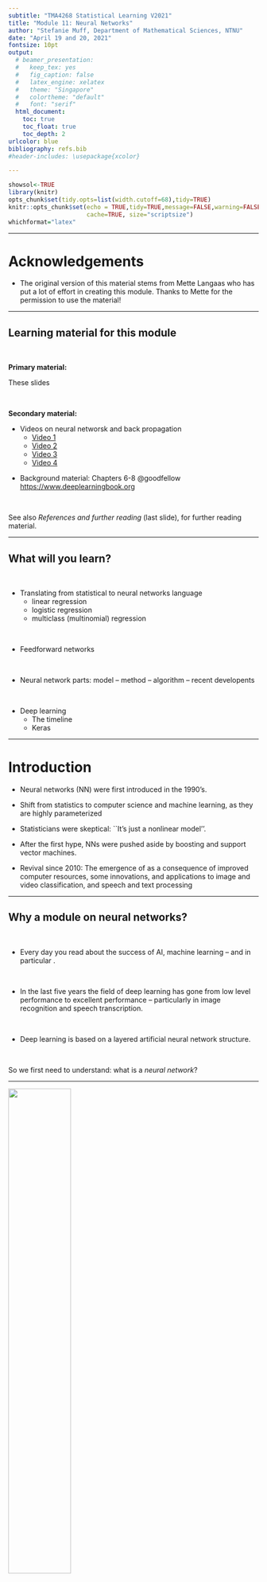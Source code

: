 ```yaml
---
subtitle: "TMA4268 Statistical Learning V2021"
title: "Module 11: Neural Networks"
author: "Stefanie Muff, Department of Mathematical Sciences, NTNU"
date: "April 19 and 20, 2021"
fontsize: 10pt
output:
  # beamer_presentation:
  #   keep_tex: yes
  #   fig_caption: false
  #   latex_engine: xelatex
  #   theme: "Singapore"
  #   colortheme: "default"
  #   font: "serif"
  html_document:
    toc: true
    toc_float: true
    toc_depth: 2
urlcolor: blue
bibliography: refs.bib
#header-includes: \usepackage{xcolor}

---
```


```r
showsol<-TRUE
library(knitr)
opts_chunk$set(tidy.opts=list(width.cutoff=68),tidy=TRUE)
knitr::opts_chunk$set(echo = TRUE,tidy=TRUE,message=FALSE,warning=FALSE,strip.white=TRUE,prompt=FALSE,
                      cache=TRUE, size="scriptsize")
whichformat="latex"
```



--- 

# Acknowledgements

* The original version of this material stems from Mette Langaas who has put a lot of effort in creating this module. Thanks to Mette for the permission to use the material!

---

## Learning material for this module

$~$

**Primary material:** 

These slides 

$~$

**Secondary material:**
\vspace{2mm}

* Videos on neural networsk and back propagation
    + [Video 1](https://www.youtube.com/watch?v=aircAruvnKk)
    + [Video 2](https://www.youtube.com/watch?v=IHZwWFHWa-w)
    + [Video 3](https://www.youtube.com/watch?v=Ilg3gGewQ5U)
    + [Video 4](https://www.youtube.com/watch?v=tIeHLnjs5U8)

\vspace{2mm}

* Background material: Chapters 6-8 @goodfellow 
<https://www.deeplearningbook.org>

$~$

See also _References and further reading_ (last slide), for further reading material.





---

## What will you learn?

$~$

* Translating from statistical to neural networks language
    + linear regression
    + logistic regression
    + multiclass (multinomial) regression

$~$    
    
* Feedforward networks
 
$~$

* Neural network parts: model -- method -- algorithm -- recent developents

$~$

* Deep learning
    + The timeline
    + Keras
 

---


# Introduction

* Neural networks (NN) were first introduced in the 1990's. 

* Shift from statistics to computer science and machine learning, as they are highly parameterized

* Statisticians were skeptical: ``It's just a nonlinear model''.

* After the first hype, NNs were pushed aside by boosting and support vector machines.

* Revival since 2010: The emergence of _\textcolor{red}{Deep learning}_ as a consequence of improved computer resources, some innovations, and applications to image and video classification, and speech and text processing

---

## Why a module on neural networks?

$~$

* Every day you read about the success of AI, machine learning -- and in particular _\textcolor{red}{deep learning}_.

$~$

* In the last five years the field of deep learning has gone from low level performance to excellent performance -- particularly in image recognition and speech transcription.


$~$

* Deep learning is based on a layered artificial neural network structure.

$~$

So we first need to understand: what is a _neural network_?

---


\centering
![ ](Neuron3.png){width=50%}

Neuron and myelinated axon, with signal flow from inputs at dendrites to outputs at axon terminals. Image credits: By Egm4313.s12 (Prof. Loc Vu-Quoc) <https://commons.wikimedia.org/w/index.php?curid=72816083>


---

* There are several (self-study) learning resources (some listed under 'further references') that the student my turn to for further knowledge into deep learning, but this presentation is heavily based on @kerasR, with added formulas and theory.
* There is a new IT3030 [deep learning course at NTNU](https://www.ntnu.no/studier/emner/IT3030#tab=omEmnet).



\centering
![ ](DeepLearningwithR.jpeg){width=30%} ![ ](DeepLearning.jpeg){width=30%}
 

---

## AI, machine learning and statistics


\includegraphics[angle=-90]{AI_ML_DL.png}

---


* Artificial intelligence (AI) dates back to the 1950s, and can be seen as _the effort to automate intellectual tasks normally performed by humans_ (page 4, @kerasR). 

$~$

* AI was first based on hardcoded rules (like in chess programs), but turned out to be intractable for solving more complex, fuzzy problems.

$~$




<!-- ![](AI_ML_DL.png) -->

---

## Machine learning

$~$

* With the field of _\textcolor{red}{machine learning}_ the shift is that a system is _\textcolor{red}{trained}_ rather than explicitly programmed.

$~$

* Machine learning is related to mathematical statistics, but differs in many ways.

$~$

* ML deals with much larger and more complex data sets than what is usually done in statistics. 

$~$

* The focus in ML is oriented towards _\textcolor{red}{engineering}_, and ideas are proven _empirically_ rather than theoretically (which is the case in mathematical statistics).

$~$

According to @kerasR (page 19): 
\vspace{2mm}

_Machine learning isn't mathematics or physics, where major advancements can be done with a pen and a piece of paper. It's an engineering science._


---

## Deep learning

$~$

* _Deep_ does not refer to a deeper understanding.

$~$

* Rather, deep referes to the _layers of representation_, for example in a neural network. 

$~$

\center
![](deep.png){width=80%}

---

# From statistics to artificial neural networks

Recapitulate from Module 3 with the bodyfat dataset that contained the following variables.

* `bodyfat`: % of body fat.
* `age`: age of the person.
* `weight`: body weighth.
* `height`: body height.
* `neck`: neck thickness.
* `bmi`: bmi.
* `abdomen`:  circumference of abdomen.
* `hip`: circumference of hip.

---

We will now look at modelling the `bodyfat` as response and using all other variables as covariates - this will give us

* one numerical output (response), and
* seven covariates
* one intercept

Let $n$ be the number of observations in the training set, here $n=243$.

---

## Multiple linear regression model

(from Module 3)

$~$

We assume 
$$
 Y_i=\beta_0 + \beta_1 x_{i1}+\beta_2 x_{i2}+\cdots + \beta_p x_{ip}+\varepsilon_i={\boldsymbol x}_i^T{\boldsymbol\beta}+\varepsilon_i \ ,
$$

for $i=1,\ldots,n$, where $x_{ij}$ is the value $j$th predictor for the $i$th datapoint, and ${\boldsymbol\beta}^\top = (\beta_0,\beta_1,\ldots,\beta_p)$ the regression coeffficients.

$~$


We used the compact matrix notation for all observations $i=1,\ldots,n$ together:
$${\boldsymbol Y}={\boldsymbol {X}} \boldsymbol{\beta}+{\boldsymbol{\varepsilon}}  \ .$$ 


---

Assumptions:

1. $\text{E}(\boldsymbol{\varepsilon})=\boldsymbol{0}$.
2. $\text{Cov}(\boldsymbol{\varepsilon})=\text{E}(\boldsymbol{\varepsilon}\boldsymbol{\varepsilon}^T)=\sigma^2\boldsymbol{I}$.
3. The design matrix has full rank, $\text{rank}({\bf X})=p+1$. (We assume $n>>(p+1)$.)

The classical _normal_ linear regression model is obtained if additionally

4. $\boldsymbol\varepsilon\sim N_n({\boldsymbol 0},\sigma^2 {\bf I})$ holds. Here $N_n$ denotes the $n$-dimensional multivarate normal distribution.

---

### From statistical model to network architecture

$~$

How can our statistical model be represented as a network?

$~$

We need _\textcolor{red}{new concepts}_:

$~$

* Covariates $\rightarrow$ _input nodes_ in an _input layer_.

$~$

* The intercept $\rightarrow$  _bias_ node. 

$~$

* The response $\rightarrow$ _output node_ in an _output layer_.

$~$

* The regression coefficients $\rightarrow$ _weights_ (often written on the arrows from the inputs to the output layer).



---

\vspace{-20mm}

\scriptsize
```r
library(nnet)
library(NeuralNetTools)
library(dplyr)
library(ggplot2)
path <- "../3LinReg/data/"
d.bodyfat <- read.table(paste(path,"bodyfat.clean.txt",sep=""),header=T)
d.bodyfat <- d.bodyfat[,c("bodyfat","age","gewicht","hoehe","bmi","neck","abdomen","hip")]
names(d.bodyfat) <- c("bodyfat","age","weight","height","bmi","neck","abdomen","hip")
fit=lm(bodyfat~ age + weight + height + bmi + neck + abdomen + hip,data=d.bodyfat)

fitnnet=nnet(bodyfat~ age + weight + height + bmi + neck + abdomen + hip,data=d.bodyfat,
             linout=TRUE,size=0,skip=TRUE,maxit=1000,
             entropy=FALSE)
# NB default is one hidden layer but avoided with size=0, but then skip=TRUE is needed,
```

```r
plotnet(fitnnet)
```


\normalsize
* All lines going into the output node signifies that we multiply the covariate values in the input nodes with the weights (regression coefficients), and then sum. 
* This sum can be sent through a so-called _activition function_ (here just the identity function).

---

* _\textcolor{red}{Regression notation:}_

\begin{equation*}
 Y_i=\beta_0 + \beta_1 x_{i1}+\beta_2 x_{i2}+\cdots + \beta_p x_{ip}+\varepsilon_i \ .
\end{equation*}

$~$

* _\textcolor{red}{Neural network notation:}_
\begin{equation*}
y_1({\boldsymbol x}_i)=\phi_o(w_0+w_1 x_{i1}+\cdots + w_p x_{ip}) \ ,
\end{equation*}
where $\phi_o(x)=x$ (identity function).

---

* We do not say anything of what is random and fixed, and do not make any assumption distribution of a random variable.

* In the statistics world we would have written $\hat{y}_1({\boldsymbol x}_i)$ to specify that we are estimating a predicted  value of the response for the given covariate value. To be able to distinguish this predicted response from the observed response we use the notation:
$$ \hat{y}_1({\boldsymbol x}_i)=\phi_o(w_0+w_1 x_{i1}+\cdots + w_p x_{ip})$$

$~$

The only difference to our multiple linear regression (MLR) model is then that we would have called the $w$s $\hat{\beta}$s instead.



---

### Statistical parameter estimation
\vspace{2mm}

* In multiple linear regression, the parameters $\boldsymbol\beta$ are estimated with maximum likelihood and least squares (equivalent under Normal assumption).

$~$ 

* **Remember**: The estimator $\hat{\boldsymbol \beta}$ is found by minimizing the RSS for a multiple linear regression model:
$$
\begin{aligned} \text{RSS} &=\sum_{i=1}^n (y_i - \hat y_i)^2 = \sum_{i=1}^n (y_i - \hat \beta_0 - \hat \beta_1 x_{i1} - \hat \beta_2 x_{i2} -...-\hat \beta_p x_{ip} )^2 \\
&= \sum_{i=1}^n (y_i-{\boldsymbol x}_i^T \boldsymbol \beta)^2=({\boldsymbol Y}-{\boldsymbol X}\hat{\boldsymbol{\beta}})^T({\boldsymbol Y}-{\boldsymbol X}\hat{\boldsymbol{\beta}}) \ .\end{aligned}
$$
Solution:
$$ \hat{\boldsymbol\beta}=({\boldsymbol X}^T{\boldsymbol X})^{-1} {\boldsymbol X}^T {\boldsymbol Y} \ .$$

---

### Neural networks: loss function and gradient descent
\vspace{4mm}

We now translate what we did for the regression setup into the neural networks world:
\vspace{2mm}

1. Replace the parameters $\boldsymbol\beta$ with _network weights_ $\boldsymbol w$.

$~$

2. Replace the RSS in our _training data set_ with the following _\textcolor{red}{loss function}_  (_mean squared error_)
$$ J({\boldsymbol w})=\frac{1}{n}\sum_{i=1}^n (y_i-{\hat{y}_1({\boldsymbol x}_i)})^2 \ ,$$
where $J({\boldsymbol w})$ indicates that the unknown parameters are the weights ${\boldsymbol w}$.

---

3.  Replace _minimizing_ the loss function (RSS) via
\vspace{2mm}
     + calculate the derivative of the loss function with respect to each of our parameters
     + _\textcolor{red}{more general minization procedures}_ that work also when the loss function does not have a closed form.
     
     $~$
     
     Main idea: The gradient descent algorithm


---

## Finding optimal weights: Gradient descent algorithm

\vspace{2mm}

1. Let $t=0$ and denote the given initial values for the weights ${\boldsymbol w}^{(t)}$,
\vspace{2mm}
2. Until finding a (local) optimum, repeat a) to e)
    a) Calculate the predictions ${\hat{y}_1({\boldsymbol x}_i)}$.
    b) Calculate the loss function $J({\boldsymbol w}^{(t)})$.
    c) Find the gradient (direction) in the $(p+1)$-dimensional space of the weights, and evaluate this at the current weight values $\nabla J({\boldsymbol w}^{(t)})={\frac{\partial J}{\partial {\boldsymbol w}}}({\boldsymbol w}^{(t)})$.
    d) Go with a given step length (learning rate) $\lambda$ in the direction of the negative of the gradient of the loss function to get 
$${\boldsymbol w}^{(t+1)}={\boldsymbol w}^{(t)} - \lambda \nabla J({\boldsymbol w}^{(t)}) \ .$$
    e) Set $t=t+1$.
\vspace{2mm}
3. The final values of the weights in that $(p+1)$ dimensional space are our parameter estimates and your network is _trained_.

<!-- ### Finding optimal weights (schematic description) -->

<!-- $~$ -->

<!-- 1. Initialize weights by random numerical values. -->

<!-- 2. Calculate the predicted values $\hat{y}_1({\boldsymbol x}_i)$ for each observation. -->

<!-- 3. Calculate the loss function $J(\boldsymbol{w})$, which we want to minimize. -->

<!-- 4. Calculate the _gradient of a function_ (it gives the _direction of the steepest ascent_) in the $(p+1)$- dimensional space of real numbers (for $p+1$ weights).  -->

<!-- 5. Update weights in our $p+1$-dimensional in the direction of the _negative of the gradient_ we _decreases the loss function_ most quickly. The _step length_ ("_learning rate_") determines how far we go in an iteration.  -->

<!-- 6. Iterate steps 2--6 until convergence. -->

<!-- 7. Return final weights. -->

<!-- --- -->

---

### Gradient descent and local minima

$~$


\center
<!-- ![](Gradient_descent_local_minima.jpg){width=50%} -->
![](gradient_descent.png){width=60%}

\tiny (https://github.com/SoojungHong/MachineLearning/wiki/Gradient-Descent)

$~$
$~$

\flushleft
\normalsize
Other figures that give good illustration of the optimization problem in @kerasR:

$~$

* 2.11: SGD down a 1D loess curve
* 2.12: Gradient descent down a 2D loss surface
* 2.13: local and global minimum




---

### Backpropagation
\vspace{2mm}

* In neural networks the gradient part of the gradient descent algorithm is implemented efficiently in an algorithm called _backpropagation_ (see later).

\vspace{4mm}

Here we compare 

* the MLR solution with `lm` 
* the neural network solution with `nnet` \footnote{Uses an improved gradient descent with Hessian information and the BFGS-algorithm. BFGS is a quasi-Newton method (also known as a variable metric algorithm), specifically that published simultaneously in 1970 by Broyden, Fletcher, Goldfarb and Shanno. This uses function values and gradients to build up a picture of the surface to be optimized.}

---

## Example 1: Continuous outcome (linear regression)

$~$

Linear regression vs.\ neural networks: an example.

$~$

\scriptsize

```r
fit=lm(bodyfat~ age + weight + height + bmi + neck + abdomen + hip,data=d.bodyfat)
fitnnet=nnet(bodyfat~ age + weight + height + bmi + neck + abdomen + hip,data=d.bodyfat,
             linout=TRUE,size=0,skip=TRUE,maxit=1000,
             entropy=FALSE)
cbind(fitnnet$wts,fit$coefficients)
```

---

## Example 2: Binary outcome (logistic regression)
\vspace{2mm}

Aim is to predict if a person has diabetes\footnote{Logistic regression is the "hello world" of machine learning.}. The data stem from a population of women of Pima Indian heritage in the US, available in the R `MASS` package. The following information is available for each woman:

$~$

* `diabetes`: `0`= not present, `1`= present
* `npreg`: number of pregnancies
* `glu`: plasma glucose concentration in an oral glucose tolerance test
* `bp`: diastolic blood pressure (mmHg)
* `skin`: triceps skin fold thickness (mm)
* `bmi`: body mass index (weight in kg/(height in m)$^2$)
* `ped`: diabetes pedigree function.
* `age`: age in years



---

### The statistical model: Logistic regression

$~$

* $i=1,\ldots, n$ observations in the training set. We will use $r$ (instead of $p$) to be the number of covariates, to avoid confusion with the probability $p$.

$~$

* The binary reponse $Y_i \in \{1, 0\}$ with
$$\text{P}(Y_i =1 ) = p_i$$
and $$\log \Big ( \frac{p_i}{1-p_i}\Big ) = \beta^\top {\boldsymbol x}_i \ ,$$
where $\log(\frac{x}{1-x})$ is the _logistic function_ .

---

* Therefore 
$$
p_i = \frac{\exp(\beta^\top {\boldsymbol x}_i)}{1+\exp(\beta^\top {\boldsymbol x}_i)} = \frac{1}{1+\exp(-\beta^\top {\boldsymbol x}_i)} \ .
$$

$~$

* This function is S-shaped, and ranges between 0 and 1 (so the $p_i$ is between 0 and 1).


```r
library(ggplot2)
ggplot(data.frame(x=c(-6,5)), aes(x))+
  xlab(expression(x))+
  ylab(expression(p))+
    stat_function(fun=function(x) exp(x)/(1+exp(x)), geom="line", colour="red",lwd=2)
#    stat_function(fun=function(x) exp(2*x)/(1+exp(2*x)), geom="line", colour="orange")+
#          stat_function(fun=function(x) exp(0.8*x)/(1+exp(0.8*x)), geom="line", colour="blue")+
#    stat_function(fun=function(x) exp(1+x)/(1+exp(1+x)), geom="line", colour="red",linetype="dashed")+
#    stat_function(fun=function(x) exp(1+2*x)/(1+exp(1+2*x)), geom="line", colour="orange",linetype="dashed")+
#          stat_function(fun=function(x) exp(1+0.8*x)/(1+exp(1+0.8*x)), geom="line", colour="blue",linetype="dashed")+
#  scale_colour_manual("0+k x",values = c("red", "orange","blue"),labels=c("1","2","0.8"))

```

---


### Parameter estimation in the statistical model

(Maximum likelihood)
\vspace{2mm}

* Given $n$ independent pairs of covariates and responses  $\{x_i, y_i\}$, the log-likelihood function of a logistic regression model can be written as:
\vspace{-2mm}

<!-- $$L(\boldsymbol{\beta}) = \prod_{i=1}^n L_i(\boldsymbol{\beta}) = \prod_{i=1}^n f(y_i; \boldsymbol{\beta}) = \prod_{i=1}^n (p_i)^{y_i}(1-p_i)^{1-y_i},$$ -->
<!-- where $\boldsymbol{\beta} = (\beta_0, \beta_1, \beta_2, \ldots, \beta_r)^T$ enters into $p_i$. -->

<!-- * It is easier (and equivalent) to maximize the log-likelihood: -->

<!-- \begin{align*} \ln(L(\boldsymbol{\beta}))&=l(\boldsymbol{\beta}) =\sum_{i=1}^n \Big ( y_i \ln p_i + (1-y_i) \ln(1 - p_i )\Big ) \\ &= \sum_{i=1}^n \Big ( y_i \ln \Big (\frac{p_i}{1-p_i} \Big) + \ln(1-p_i) \Big ) \\ -->
<!-- &= \sum_{i=1}^n \Big (y_i (\beta_0 + \beta_1 x_{i1}+\cdots + \beta_r x_{ir}) - \ln(1 + e^{\beta_0 + \beta_1 x_{i1}+\cdots + \beta_p x_{ir}} \Big ).\end{align*} -->

$$ \ln(L(\boldsymbol{\beta}))=l(\boldsymbol{\beta}) =\sum_{i=1}^n \Big ( y_i \ln p_i + (1-y_i) \ln(1 - p_i )\Big ) \ .$$

* Maximiation: set the $r+1$ partial derivatives (to form the gradient) to 0.

<!-- * This gives us a set of $r+1$ non-linear equations in the $\beta_j$s. -->
<!-- * This set of equations does not have a closed form solution. -->


\small

* No closed form solution, thus we use a _\textcolor{red}{gradient-based method}_ (the Newton-Raphson or [Fisher scoring algorithm](https://en.wikipedia.org/wiki/Scoring_algorithm) to find $\hat\beta$ and $SD(\hat\beta)$:
$$
\beta^{(t+1)}=\beta^{(t)} + {\boldsymbol F}({\boldsymbol \beta}^{(t)})^{-1} s(\beta^{(t)}) \ ,
$$
where the gradient of the log-likelihood ${\boldsymbol s}({\boldsymbol \beta})=\frac{\partial l}{\partial \boldsymbol \beta}$ is called the score vector, and here the new quantity ${\boldsymbol F}({\boldsymbol \beta}^{(t)})^{-1}$ is called the inverse _expected Fisher information matrix_. 

<!-- and is the expected value of the negative of the gradient of the score vector (the negative of the Hessian matrix of the loglikelihood), and also the covariance matrix of the score vector. -->


---

### The neural network model: architecture and activation function

$~$

* Remember: in the neural network (NN) version of _linear regression_, we had:
$$ y_1({\boldsymbol x}_i)=w_0+w_1 x_{i1}+\cdots + w_r x_{ir} \ , $$
with activation function $\phi_o(x)=x$.

$~$

* In the NN version of _logistic regression_ we instead have the _\textcolor{red}{sigmoid activation function}_
$\phi_o(x)=\frac{1}{1+\exp(-x)}$, often denoted as $\sigma(x)$. Again, we prefer to use $\hat{y}_1({\boldsymbol x}_i)$ and get:

$$ 
\hat{y}_1({\boldsymbol x}_i)= \sigma({\boldsymbol x}_i) = \frac{1}{1+\exp(-(w_0+w_1 x_{i1}+\cdots + w_r x_{ir}))} \in (0,1) \ . 
$$
 

---

### Neural networks: loss function and gradient descent

\vspace{2mm}

* For NNs we use _\textcolor{red}{binomial cross-entropy loss}_
$$ J({\boldsymbol w})=-\frac{1}{n}\sum_{i=1}^n (y_i\ln({\hat{y}_1({\boldsymbol x}_i)})+(1-y_i)\ln(1-{\hat{y}_1({\boldsymbol x}_i)}) \ , $$
which is a scaled version of the negative of the binomial loglikelihood!

$~$

* Optimization is done also with _\textcolor{red}{gradient descent}_, but we need the chain rule (due to the activation function) to get the partial derivatives for the gradient direction. 

$~$

* We need the _\textcolor{red}{backpropagation algorithm}_, using the activation and loss functions given here.

---

### Parameter estimation vs. network weights

$~$

\tiny
```r
library(MASS)
Pima.tr$diabetes=as.numeric(Pima.tr$type)-1
Pima.te$diabetes=as.numeric(Pima.te$type)-1
train=Pima.tr[,c(1:7,9)]
test=Pima.te[,c(1:7,9)]
colnames(test)=colnames(Pima.te)[c(1:7,9)]
```

```r
fitlogist=glm(diabetes~npreg+glu+bp+skin+bmi+ped+age,data=train,family=binomial(link="logit"))
summary(fitlogist)
```

---

\tiny

```r
set.seed(787879)
library(nnet)
fitnnet=nnet(diabetes~npreg+glu+bp+skin+bmi+ped+age,
             data=train,linout=FALSE,size=0,skip=TRUE,maxit=1000,
             entropy=TRUE,Wts=fitlogist$coefficients+rnorm(8,0,0.1))
# entropy=TRUE because default is least squares
cbind(fitnnet$wts,fitlogist$coefficients)
```

$~$

\normalsize
By setting `entropy=TRUE` we minimize the cross-entropy loss.

---

```r
plotnet(fitnnet)
```

---

But, there may also exist local minima.

$~$

\scriptsize
```r
set.seed(123)
fitnnet=nnet(diabetes~npreg+glu+bp+skin+bmi+ped+age,
             data=train,linout=FALSE,size=0,skip=TRUE,maxit=10000,
             entropy=TRUE,Wts=fitlogist$coefficients+rnorm(8,0,1))
cbind(fitnnet$wts,fitlogist$coefficients)
```

---

Why can NN and logistic regression lead to such different results?

<!-- At least when using no hidden layer, they optimize the same thing. However, the optimization approaches are different, with the Fisher scoring algorithm being more reliable. -->

---

## Example 3: Categorical outcome (multiclass regression)

\textbf{Which type of iris species?}

$~$

The `iris` flower data set was introduced by the British statistician and biologist Ronald Fisher in 1936. 

$~$

* **Three plant species**: \{setosa, virginica, versicolor\}.
* **Four features**: `Sepal.Length`, `Sepal.Width`, `Petal.Length` and `Petal.Width`.  

$~$ 

The aim is to predict the species of an iris plant.

---

### The statistical model

$~$

We only briefly mentioned multiclass regression in module 4.

\vspace{4mm}


* Assume we have independent observation pairs $({\boldsymbol x}_i, Y_i)$, where the covariate vector ${\boldsymbol x}_i$ consists of the same measurements for each response category.

$~$

* Each observation can only belong to one response class, $Y_i \in \{1, \ldots ,C\}$.

$~$

* _\textcolor{red}{Dummy variable coding}_ of the response in a $C$-dimensional vector: ${\boldsymbol y}_i=(0,0,\ldots,0,1,0,\ldots,0)$ with a value of $1$ in the $c^{th}$ element of ${\boldsymbol y}_i$ if the class is $c$.

---

* Probabilities that the response is category $c$ for subject $i$
$$p_{ic}=P(Y_i=c)  \ ,$$
where $\sum_{c=1}^C p_{ic}=1$. In statistics we do not model $p_{i1}$, because $p_{i1}=1-\sum_{c=2}^{C} p_{ic}$, and $\beta_1=0$.

$~$

* Generalization of the logistic regression model:
$$p_{ic}=P(Y_i=c)= \frac{\exp({\boldsymbol x}_i^T{\boldsymbol \beta}_c)}{1+\sum_{s=2}^{C}\exp({\boldsymbol x}_i^T{\boldsymbol \beta}_s)}$$

<!-- See the difference to $p_i=P(Y_i=1)= \frac{\exp({\boldsymbol x}_i^T{\boldsymbol \beta})}{1+\exp({\boldsymbol x}_i^T{\boldsymbol \beta})}$ for two classes. -->

$~$

* Classification to the class with the highest probability, $\underset{c}{\text{argmax}}(p_{ic})$.

<!-- **Q**: How many parameters are we estimating? -->

---

### Parameter estimation in the statistical model

$~$

* The likelihood of the multinomial regression model can be written as
$$ \ln(L({\boldsymbol \beta})\propto \sum_{i=1}^n \sum_{c=1}^C y_{ic}\ln(p_{ic}) \ ,$$
where $p_{iC}=1-p_{i1}-p_{i2}-\cdots -p_{i,C-1}$, and the regression parameters enter via the $p_{ic}$s.

$~$

* Parameter estimation is done in the same way as for the logistic regression, with the Fisher scoring algorithm.

$~$

* However (and this might be confusing), an efficient function in R also relies on neural networks for optimization (see below).

---


### Neural network architecture and activation function
\vspace{4mm}


* Builds an output layer with $C$ nodes and corresponding 0/1 targets (responses) using the dummy variable coding of the responses, called _\textcolor{red}{one-hot coding}_.

\vspace{2mm}

* The activation function for the ouput layer is called _\textcolor{red}{softmax}_. For each class $c=1,\ldots, C$ it is given as
$$
\hat{y}_c({\boldsymbol x}_i) = \frac{\exp({\boldsymbol x}_i^T{\boldsymbol w}_c)}{\sum_{s=1}^{C}\exp({\boldsymbol x}_i^T{\boldsymbol w}_s)} \ ,
$$
where each ${\boldsymbol w}_s$ is a $r+1$ dimensional vector of weights.

\vspace{2mm}

* Note: there is some redundancy here, since $\sum_{c=1}^C {\hat y}_{c}({\boldsymbol x}_i)=1$, so we could have had $C-1$ output nodes, but this is not done.

\vspace{2mm}

* The focus of neural networks is not to interpret the weights, and there is no need to assume full rank of a matrix with output nodes.

\vspace{2mm}

**Q:** How many parameters are we estimating?

---

### Neural networks: loss function and gradient descent

$~$

* For parameter estimation we looked at maximizing the log-likelihood of the statistical model. For neural networks the negative of the multinomial loglikelihood is a scaled version of the _\textcolor{red}{categorical cross-entropy loss}_
$$ J({\boldsymbol w})=-\frac{1}{n}\sum_{i=1}^n\frac{1}{C} \sum_{c=1}^C (y_{ic}\ln({\hat{y}_c({\boldsymbol x}_i)}) \ .$$

$~$

* The optimization is done using gradient descent, with minor changes from what was done for the logistic regression due to the added sum and the small change in the activation function.


---

### Fitting multinomial regression vs a neural network

$~$

First select a training sample

\scriptsize
```r
ird <- data.frame(rbind(iris3[,,1], iris3[,,2], iris3[,,3]),
        species = factor(c(rep("s",50), rep("c", 50), rep("v", 50))))
```

$~$


```r
library(nnet)
set.seed(123)
train = sample(1:150, 50)
iris_train = ird[train, ]
iris_test = ird[-train, ]
```

$~$

\normalsize
Then fit the `nnet()` (by default using the softmax activation function)

\scriptsize
```r
set.seed(1234)
iris.nnet <- nnet(species ~ ., data = ird, subset=train,  size = 0, skip=TRUE, maxit = 100)
```

---

* How many weights have been estimated? 

* What does the graph look like?

$~$

\scriptsize
```r
summary(iris.nnet)
```

---
  
```r
plotnet(iris.nnet)
```



---

Fitting the multinomial regression. This is also done with nnet, but using a wrapper `multinom` (this has its own default settings, so results are not necessarily the same as above).


\scriptsize

```r
library(caret)
fit=multinom(species~ -1 + .,family=multinomial, data=iris_train)
coef(fit)
```

---

Problem: `multinom()` seems to fit an intercept _plus_ an offset node (B), thus we have to remove the intercept manually (by saying `-1` in the above formula).

```r
plotnet(fit)
```

<!-- Solution would be to use `multinom(species~  -1 + .,family=multinomial, data=iris_train)` -->

---

### The performance of multinomial regression vs nnet

$~$

\scriptsize
```r
testclass=predict(fit,new=iris_test)
confusionMatrix(data=testclass,reference=iris_test$species)$table
```

$~$

```r
table(predict(iris.nnet, iris_test, type = "class"),iris_test$species)
```

---

For more on multinomial regression with R, check [here](https://www.r-bloggers.com/%F0%9F%93%8A-multinomial-regression-in-r/).

---

## Summing up

$~$

1. _Multiple linear regression_
     + NN with one input layer and one node in the output layer,
     + linear activation function,
     + mean squared loss.
     
$~$     
     
2. _Logistic regression_ (2 classes)
     + NN with one input layer and one node in the output layer,
     + sigmoid activation function,
     + and binary cross-entropy loss.

$~$  
  
3. _Multinomial regression_ ($C>2$ classes)
     + NN with one input layer and $C$ nodes in the output layer,
     + softmax activation function,
     + categorical cross-entropy loss.

$~$
**But:**

* These are only linear models (linear boundaries).

* Parameters (weights) found using gradient descent algorithms where the learning rate (step length) must be set. 

---

# Feedforward networks

* Connections are only forward in the network, but no feedback connections that sends the output of the model back into the network.  

* Examples: Linear, logistic and multinomial regression with or without any _hidden layers_ (between the input and output layers).

* We may have no hidden layer, one (to be studied next), or many.

* Adding _hidden layers_ with _non-linear activation functions_ between the input and output layer will make nonlinear statistical models.

* The number of hidden layers is called the _depth_ of the network, and the number of nodes in a layer is called the _width_ of the layer.

---


\centering
![test](drawNNp3h2o3.png){width=80%}

---

## The single hidden layer feedforward network

$~$

The nodes are also called _neurons_.

$~$

**Notation**

$~$


1. Inputs (input layer nodes), $j=1,\dots p$: $x_1, x_2, \ldots, x_p$, or as a vector ${\boldsymbol x}$.
2. The nodes $z_m$ in the hidden layer, $m=1,\ldots, M$; as vector ${\boldsymbol z}^\top=(z_1, \ldots, z_M)$, and the hidden layer activation function $\phi_h$.
$$
z_m({\boldsymbol x})=\phi_h(\alpha_{0m}+\sum_{j=1}^p \alpha_{jm}x_{j})
$$
where $\alpha_{jm}$ is the weight\footnote{We stick with greek letters $\alpha$ and $\beta$ for parameters, but call them weights.} from input $j$ to hidden node $m$, and $\alpha_{0m}$ is the bias term for the $m$th hidden node. The hidden nodes can be thought of as _latent variables_.

---


3. The node(s) in the output layer, $c=1,\ldots C$: $y_1, y_2, \ldots, y_C$, or as vector ${\boldsymbol y}$, and output layer activation function $\phi_o$.
$$
\hat{y}_c({\boldsymbol x})=\phi_o(\beta_{0c}+\sum_{m=1}^M \beta_{mc}z_{m}({\boldsymbol x}))
$$
where $\beta_{mc}$ is from hidden neuron $m$ to ouput node $c$, and $\beta_{0c}$ is the bias term for the $c$th output node.

$~$

4. Taken together 
$$
\hat{y}_c({\boldsymbol x})=\phi_o(\beta_{0c}+\sum_{m=1}^M \beta_{mc}z_{m})=\phi_o(\beta_{0c}+\sum_{m=1}^M \beta_{mc}\phi_h(\alpha_{0m}+\sum_{j=1}^p \alpha_{jm}x_{j}))
$$

---

**Hands on:**

$~$

* Identify $p, M, C$ in the network figure above, and relate that to the $y_{c}({\boldsymbol x})$ equation.

$~$

* How many parameters need to be estimated for this network?

$~$

* What determines the values of $p$ and $C$?

$~$

* How is $M$ determined?



---


### Special case: linear activation function for the hidden layer

$~$

If we assume that $\phi_h(z)=z$ (linear or identity activiation):

$$
\hat{y}_c({\boldsymbol x})=\phi_o(\beta_{0c}+\sum_{m=1}^M \beta_{mc}(\alpha_{0m}+\sum_{j=1}^p \alpha_{jm}x_{j}))
$$

$~$
$~$

**Q:** Does this look like something you have seen before?

$~$

**A:**

<!-- * Principal component regression. -->
<!-- * Partial least squares. -->


---

## Universal approximation property

$~$

* Think of the goal of a feedforward network to approximate some function $f$, mapping our input vector ${\boldsymbol x}$ to an output value ${\boldsymbol y}$.

$~$

* What type of mathematical function can a feedforward neural network with one hidden layer and linear output activation represent?

$~$
\pause

The _\textcolor{red}{universal approximation theorem}_\footnote{Goodfellow et al 2016, Section 6.4.1, https://www.deeplearningbook.org} says that a feedforward network with
\vspace{2mm}
  
  * a _linear output layer_
  * at least one hidden layer with a "squashing" activation function and "enough" hidden units   

\vspace{2mm}

can approximate any (Borel measurable) function from one finite-dimensional space (our input layer) to another (our output layer) with any desired non-zero amount of error.

---

In particular, the universal approximation theorem holds for 

* The **sigmoid** $\phi(a)=1/(1+\exp(-a))$ (logistic) activation functions. 
* The **rectified linear unit (ReLU)** $\phi_h(a)=\max(0,a)$ activation functions 

in the hidden layer.


\center
```r
library(ggplot2); library(ggpubr)
x=seq(-6,6,length=3)
y=pmax(0,x)
p=qplot(x,y,geom="line",main="ReLU")
pp=ggplot(data.frame(x=c(-6,6)), aes(x))+
  xlab(expression(x))+
  ylab(expression(mu))+
    stat_function(fun=function(x) exp(x)/(1+exp(x)), geom="line", colour="red")+
  ggtitle("Sigmoid")
ggarrange(pp,p)
# x=seq(-3,3,length=3)
# y=pmax(0,x)
# qplot(x,y,geom="line",main="")
```

---

* The ReLU activiation function has replaced the sigmoid function as default in the hidden layer(s) of a feedforward network.

\vspace{2mm}

* Even though a large feedforward network with one hidden layer may be able to represent a desired function, we may not be able to estimate the parameters of the function:
    * we may choose too many or too few nodes in the hidden layer.
    * our optimization routine may fail.
    * we may overfit/underfit the training data.

\vspace{2mm}

* Alternative: networks with more than one hidden layer, but fewer total number of nodes but more layers. A network with _many hidden layers_ is called a _\textcolor{red}{deep network}_.



---

### The `nnet` and `keras` R packages

$~$

* We will use both the rather simple `nnet` R package by Brian Ripley and the currently very popular `keras` package for deep learning (the `keras` package will be presented later).
\vspace{2mm}

* `nnet` fits _one hidden layer_ with _sigmoid activiation function_. The implementation is not gradient descent, but instead BFGS using `optim`.
\vspace{2mm}

<!-- The function `nnetHess`can be used to check if a local minimum has been found. -->

* Type `?nnet()` into your R-console to see the arguments of `nnet()`.
\vspace{2mm}

* If the response in formula is a factor, an appropriate classification network is constructed; this has one output and entropy fit if the number of levels is two, and a number of outputs equal to the number of classes and a softmax output stage for more levels.



---

# An example

## Boston house prices

**Objective**: To predict the median price of owner-occupied homes in a given Boston suburb in the mid-1970s using 10 input variables.

This data set is both available in the `MASS` and `keras` R package.

$~$

### Preparing the data

* Only 506, split between 404 training samples and 102 test samples (this split already done in the `keras` library)
* Each feature in the input data (for example, the crime rate) has a different scale, some values are proportions, which take values between 0 and 1; others take values between 1 and 12, others between 0 and 100, and so on.


---

\scriptsize

```r
library(keras)
dataset <- dataset_boston_housing()
c(c(train_data, train_targets), c(test_data, test_targets)) %<-% dataset
str(train_targets)
head(train_data)
```

$~$

\normalsize
The column names are missing (we could get them by using the Boston dataset loaded from the MASS library, but they are not relevant here).

<!-- \normalsize -->
<!-- The column names are missing, so we take them from the `MASS` library: -->

<!-- \scriptsize -->
<!-- ```{r} -->
<!-- library(MASS)   -->
<!-- colnames(Boston) -->
<!-- colnames(train_data)=colnames(Boston)[-14] -->
<!-- colnames(test_data)=colnames(Boston)[-14] -->
<!-- ``` -->

---

* To make the optimization easier with gradient based methods do _\textcolor{red}{feature-wise normalization}_.

$~$

\scriptsize
```r
org_train=train_data
mean <- apply(train_data, 2, mean)
std <- apply(train_data, 2, sd)
train_data <- scale(train_data, center = mean, scale = std)
test_data <- scale(test_data, center = mean, scale = std)
```

$~$

\normalsize

* **Note**: the quantities used for normalizing the test data are computed using the training data. You should never use in your workflow any quantity computed on the test data, even for something as simple as data normalization. 

---

Just checking out one hidden layer with 5 units to get going.

\scriptsize

```r
library(nnet)
fit5<- nnet(train_targets~., data=train_data,size=5,linout=TRUE,maxit=1000)
summary(fit5)
pred=predict(fit5,newdata=test_data,type="raw")
sqrt(mean((pred[,1]-test_targets)^2))
mean(abs(pred[,1]-test_targets))
```

---

### How to find best number of hidden nodes?

$~$

$\rightarrow$ Cross-validation! (Time-consuming, so only results are shown below.)

$~$


\scriptsize

```r
grid=c(5,10,15,20,25,30,50)
```

```r
set.seed(123)
indices <- sample(1:nrow(train_data))
folds <- cut(indices, breaks = 4, labels = FALSE)
# have now assigned the traning data to 4 diffeent folds all of the same size (101)
resmat=matrix(NA,ncol=k,nrow=length(grid))
for (j in 1:k)
{
  thistrain=(1:dim(train_data)[1])[folds!=j]
  thisvalid=(1:dim(train_data)[1])[folds==j]
  mean <- apply(org_train[thistrain,], 2, mean)
  std <- apply(org_train[thistrain,], 2, sd)
  new <- scale(org_train, center = mean, scale = std)
  for (i in 1:length(grid))
  {
    thissize=grid[i]

    fit=nnet(train_targets~., data=new,size=thissize,linout=TRUE,maxit=5000)
    pred=predict(fit,newdata=new[thisvalid,],type="raw")
    resmat[i,j]=sum((pred[,1]-train_targets[thisvalid])^2)
  }}
 mse=apply(resmat,1,sum)/nrow(train_data)
```
 
```r
 mse <- c(6.441470, 2.185833, 7.800200e-01, 1.521461e-01, 1.284062e-01,7.692416e-04, 2.451387e-07)
```
 
 $~$
 
 \center
```r
 plot(grid,mse,type="l",xlab="No of nodes in hidden layer",ylab="MSE")
```

---

The best model here was the model with 50 nodes, the largest model we tried. Fitting that model on the full training set and testing on the test set:

$~$

\scriptsize
```r
library(nnet)
fit50 <- nnet(train_targets~., data=train_data,size=50,linout=TRUE,maxit=5000,trace=F)
# head(summary(fit50))
pred=predict(fit50,newdata=test_data,type="raw")
sqrt(mean((pred[,1]-test_targets)^2))
mae=mean(abs(pred[,1]-test_targets))
mae
```

$~$
 
\normalsize
* We could improve this error rate my using deeper networks.

<!-- * See here: <https://www.math.ntnu.no/emner/TMA4268/2018v/11NN/11-neural_networks_boston_housing.html> for running two hidden layers of 64 nodes each with `keras`. (This gave a mean absolute error on the test set of 2.68 after early stopping.) -->


---


# Neural network parts

$~$

We now focus on the different elements of neural networks.

$~$

1) Output layer activation
2) Hidden layer activation
3) Network architecture
4) Loss function
5) Optimizers


---

## 1) Output layer activation

$~$

These choices have been guided by solutions in statistics (multiple linear regression, logistic regression, multiclass regression)

$~$

* _\textcolor{red}{Linear activation}_: for _continuous outcome_ (regression problems)
\vspace{2mm}

* _\textcolor{red}{Sigmoid activation}_: for _binary outcome_ (two-class classification problems)
\vspace{2mm}

* _\textcolor{red}{Softmax}_: for _multinomial/categorical outcome_  (multi-class classification problems)

$~$

Remark: it is important that the output activation is matched with an appropriate loss function (see 4).

---

## 2) Hidden layer activation
\tiny
(See chapter 6.3 in @goodfellow)

\normalsize

$~$

**Very common**:

$~$

* ReLU  ($\phi_h(a)=\max(0,a)$) is standard choice for deep networks (many hidden layers and many nodes) today.

$~$

* Sigmoid ($\phi_h(a)=\sigma(a)=1/(1+\exp(-a))$) or hyperbolic tangent ($\phi_h(a)=\tanh(z)$).

$~$

**Less common**:

$~$

* Radial basis functions: as we looked at in Module 9.

$~$

* Softplus: $\phi_h(a)=\ln(1+\exp(a))$

$~$

* Hard tanh: $\phi_h(a)=\max(-1,\min(1,a))$

---

Among all the possibilities, ReLU is nowadays the most popular one. Why?

$~$

* The function is piecewise linear, but _in total non-linear_. 

* Replacing sigmoid with ReLU is reported to be one of the major changes that have improved the performance of the feedforward networks\footnote{Goodfellow et al, Section 6.6}.

* Easy to use with gradient descent -- even though the function is not differentiable at 0. As we will touch upon later, we don't expect to train a network until the gradient is 0. The derivative from the left at 0 is 0, and the derivative from the right is 1\footnote{See Goodfellow et al, Section 6.3 for a discussion on this topic.}.

<!-- When initializing the parameter going into a ReLU node, the advice is to set weight of the bias node to be small and positive, e.g. 0.1, which makes it likely that node will be active (larger than 0) for most inputs in the training set. -->

---



ReLU can also be motivated from biology.

* For some inputs a biological neuron can be completely inactive
* For some inputs a biological neuron output can be proportional to the input
* But, most of the time a biological neuron is inactive.

According to @goodfellow (Section 6.3), hidden unit design is an _active area of research._

 \centering
![ ](Action_potential.png){width=45%}
\small
<https://commons.wikimedia.org/wiki/File:Action_potential.svg>


---

**Q:** Why can we not just use linear activation function in all hidden layers?

**A:** 
Then each layer would only be able to do linear transformations of the input data and a deep stack of linear layers would still implement a linear operation. The activation functions sigmoid and relu add non-linearity to the model. And, the universial approximation property is dependent on a squashing type activation function.




---

## 3) Network architecture

$~$

Network architecture contains three components:

$~$

* _\textcolor{red}{Width}_: How many nodes are in each layer of the network? 

* _\textcolor{red}{Depth}_: How deep is the network (how many hidden layers)?

* _\textcolor{red}{Connectivity}_: How are the nodes connected to each other? 


$~$

This depends on the problem, and here experience is important.

$~$

* We will only consider _feedforward networks_, where all nodes in one layer are connected to all the nodes in the next layer. The layers are then _fully connected_ and _dense_.



---

However, the recent practice, see e.g. @kerasR, Section 4.5.6/7 and @goodfellow, Section 7, is to

$~$

* choose a too large network (too many nodes and/or too many layers) so that if trained until convergence (optimum) then the this would result in overfitting, and

\vspace{2mm}

* then use other means to avoid this (various variants of regularization and hyperparameter optimization).

$~$

This simplifies the choice of network architecture to _choose a large enough network_.


---

## 4) Loss function ("Method")

$~$

* The choice of the loss function is closely related to the output layer activation function. 

* To sum up, the popular problem types, output activation and loss functions are:

| Problem | Output activation | Loss function |
|--------------|-----------------------|---------------|
| Regression | `linear` | `mse` |
| Classification (C=2)| `sigmoid` | `binary_crossentropy` |
| Classification (C>2)| `softmax` | `categorical_crossentropy` |

<!-- where the mathematical formulas are given for $n$ training samples. -->

<!-- --- -->

<!-- ### Mean squared error -->

<!-- $~$ -->

<!-- $$ J({\boldsymbol \theta})=\frac{1}{n}\sum_{i=1}^n (y_i-{\hat{y}_1({\boldsymbol x}_i)})^2$$ -->
<!-- $\hat{y}_1({\boldsymbol x}_i)$ is the output from the linear output node, and $y_i$ is the response.  -->

<!-- All network parameters (weights) are denoted by ${\boldsymbol \theta}$. -->

<!-- --- -->

<!-- ### Binary cross-entropy -->

<!-- $~$ -->

<!-- $$ J({\boldsymbol \theta})=-\frac{1}{n}\sum_{i=1}^n (y_i\ln({\hat{y}_1({\boldsymbol x}_i)})+(1-y_i)\ln(1-{\hat{y}_1({\boldsymbol x}_i)})$$ -->

<!-- where $\hat{y}_1({\boldsymbol x}_i)$ is the output from the sigmoid output node, and $y_i$ is the 0/1 observed class. -->

<!-- --- -->

<!-- ### Categorical cross-entropy -->

<!-- $~$ -->

<!-- $$ J({\boldsymbol \theta})=-\frac{1}{n}\sum_{i=1}^n\frac{1}{C} \sum_{c=1}^C (y_{ic}\ln({\hat{y}_c({\boldsymbol x}_i)})$$ -->
<!-- where $\hat{y}_c({\boldsymbol x}_i)$ is the output from the softmax output node $c$ and $y_{ic}$ is the observed one-hot coding (0/1) for class $c$. -->

---


Due to how estimation is done (see below), the loss functions chosen "need" to be:

* differentiable
* possible to compute for each single training data point (or a mini-batch -- to be explained soon)

$~$

<!-- **Note**: -->


<!-- * 1980-1990s: the mean squared error was the prominent loss function also for classification problems, but this has subsequently changed. -->

<!-- * We have not explicitly assumed anything about any probability distribution of the responses (not even assumed that the responses are random variables). However, we know which statistical model assumptions would give the loss functions as related to the negative of the loglikelihood. -->

---

## 5) Optimizors

$~$

Let the unknown parameters be denoted ${\boldsymbol \theta}$ (what we have previously denotes as $\alpha$s and $\beta$s), and the loss function to be minimized $J({\boldsymbol \theta})$.

$~$

* Gradient descent

* Mini-batch stochastic gradient descent (SGD) and true SGD

* Backpropagation

--- 

### Gradient descent
$~$

**Remember**:

Given the gradient $\nabla J({\boldsymbol \theta}^{(t)})$\footnote{Remember that the gradient is the vector of partial derivatives of the loss function with respect to each of the parameter in the network.} of the loss function evaluated at the current estimate ${\boldsymbol \theta}^{(t)}$, then the algorithm estimates the parameter at the next step as:

$${\boldsymbol \theta}^{(t+1)}={\boldsymbol \theta}^{(t)} - \lambda \nabla_{\boldsymbol \theta} J({\boldsymbol \theta}^{(t)}) \ , $$

where $\lambda$ is the _learning rate_  (usually a small value). In `keras` the default learning rate is $0.01$.


\vspace{6mm}

**Q**: Why are we moving in the direction of the negative of the gradient? Why not the positive?

**A**: 

<!-- The gradient would point in the direction of the steepest ascent (not descent). -->

---

### Mini-batch stochastic gradient descent (SGD)
\vspace{2mm}

* In _\textcolor{red}{full gradient descent}_, the loss function is computed as a mean over all training examples.
$$
J({\boldsymbol \theta})=\frac{1}{n}\sum_{i=1}^n J({\boldsymbol x}_i, y_i) \ .
$$

* The gradient is _an average over many individual gradients_ from the training example. You can think of this as an estimator for an expectation. 

$$
\nabla_{\boldsymbol \theta} J({\boldsymbol \theta})=\frac{1}{n}\sum_{i=1}^n \nabla_{\boldsymbol \theta} J({\boldsymbol x}_i, y_i) \ .
$$

* To build a network that generalizes well, it is important to have many training examples, but that would make us spend a lot of time and computer resources at calculating each gradient descent step.

---

_\textcolor{red}{Mini-batch stochastic gradient descent}_

\vspace{2mm}

* **Crucial idea**: The expectation can be approximated by the average gradient over just a _mini-batch_ (random sample) of the observations.

\vspace{2mm}

**Advantages**:

* The optimizer will converge much faster if they can rapidly compute approximate estimates of the gradient, instead of slowly computing the exact gradient (using all training data).

* Mini-batches may be processed _in parallel_, and the batch size is often a power of 2 (32 or 256).

* Small batches also bring in a _regularization effect_, maybe due to the variability they bring to the optimization process.


--- 

In the 3th video (on backpropagation) from 3Blue1Brown there is nice example of one trajectory from gradient decent and one from SGD (10:10 minutes into the video):
<https://www.youtube.com/watch?v=Ilg3gGewQ5U&list=PLZHQObOWTQDNU6R1_67000Dx_ZCJB-3pi&index=3>

---

**Mini-batch stochastic gradient descent** 

\vspace{1mm}

1. Divide all the training samples randomly into _mini-batches_.

\vspace{1mm}

2. Until convergence, repeat a) to d)
    a) For each mini-batch: Make predictions of the reponses in the mini-batch in a _forward pass_.
    b) Compute the loss for the training data in this batch.
    c) Compute the gradient of the loss with regard to the model's parameters (_backward pass_) based on the training data in the batch. $\nabla_{\boldsymbol \theta}^* J({\boldsymbol \theta}^{(t)})$
    d) Update all weighs, but just using the average gradient from the mini-batch ${\boldsymbol \theta}^{(t+1)}={\boldsymbol \theta}^{(t)} - \lambda \nabla_{\boldsymbol \theta} ^* J({\boldsymbol \theta}^{(t)})$
 
\vspace{1mm}

3. Network is _trained_; return parameter estimates.

\vspace{6mm}


**Special case**: _\textcolor{red}{True SGD}_ involves only _\textcolor{red}{one sample}_ (mini-batch size 1). $\rightarrow$ Mini-batch SGD is a compromise between SGD (one sample per iteration) and full gradient descent (full dataset per iteration)

---

### Backpropagation algorithm

$~$

* Computing the analytical expression for the gradient $\nabla J$ is not difficult, but the numerical evaluation may be expensive.  

\vspace{2mm}

* _\textcolor{red}{Backpropagation}_ is a simple and inexpensive way to calculate the gradient numerically.

\vspace{2mm}

* The _\textcolor{red}{chain rule}_ is used to compute derivatives of functions of other functions where the derivatives are known, this is done efficiently with backpropagation.

\vspace{2mm}

* Backpropagation starts with the value of the loss function and works backward from the top layers to the bottom layers, applying the chain rule to compute the contribution that each parameter has in the loss value.

---

More background:

$~$

* Mathematical details: @goodfellow Section 6.5.  
<!-- (pages 204-238). -->

$~$

* 3Blue1Brown videos: <https://www.youtube.com/watch?v=Ilg3gGewQ5U> and <https://www.youtube.com/watch?v=tIeHLnjs5U8>

---

### Variations of SGD — with adaptive learning rates

\vspace{2mm}

The learning rate $\lambda$ is difficult to set. Some ideas for adaptive learning rates (Goodfellow et al, Chapter 8.5).

$~$

* _\textcolor{red}{Momentum term}_: previous gradients are allowed to contribute.

<!-- * decay the learning rate linearly until iteration $\tau$: $\lambda_k=(1-\delta)\lambda_0+\delta \lambda{\tau}$, where $\delta=k/\tau$. After iteration $\tau$ the learning rate is kept constant. -->


<!-- Named variants: In `keras` the "default optimizer" is RMSprop. -->

$~$

* _\textcolor{red}{AdaGrad}_: individually adapt the learning rates ($\lambda$) of all model parameters. The
parameters with the largest partial derivative of the loss (over all historical squared values) have a correspondingly
rapid decrease in their learning rate. Nice properties when optimization is convex.



$~$

* _\textcolor{red}{RMSprop}_: modification to AdaGrad in non-convex setting. Scales with exponentially weighted moving average instead of all historical squared gradient values. This helps to "forget" information from the extreme past.

<!-- --- -->

<!-- ### Further reading on optimizers -->

<!-- * [Keras documentation for Optimizers](https://keras.io/optimizers/) -->
<!-- * [An overview of gradient descent optimization algorithms](http://ruder.io/optimizing-gradient-descent/index.html) -->
<!-- * [Overview	of	mini-batch	gradient	descent](http://www.cs.toronto.edu/~tijmen/csc321/slides/lecture_slides_lec6.pdf) -->
<!-- * Andrew Ng explains about RMSprop in Coursera course: [Improving Deep Neural Networks: Hyperparameter tuning, Regularization and Optimization](https://www.coursera.org/learn/deep-neural-network/lecture/BhJlm/rmsprop) -->

---

## Regularization

$~$

* @goodfellow, Chapter 7, define regularization as _any modification we make to a learning algorithm that is intended to reduce its generalization error but not its training error_.

\vspace{2mm}

* Remember (module 6): The aim of regularization was to trade _increased bias_ for _reduced variance_.  The ideas was to add a penalty to the loss function. 

\vspace{2mm}

* The penalties we looked at were of type absolute value of parameter ($L_1$, lasso, where we looked at this as model selection) and square value of parameter ($L_2$, ridge regression). This can also done for neural networks.

\vspace{2mm}



---

### Regularization in neural networks

$~$

* _Weight decay_: In neural networks this means adding a $L_2$-penalty to the loss function to _penalize large weights_ \footnote{see chapter 7.1.1 in Goodfellow et al}:

$$ \tilde{J}({\boldsymbol w})= \frac{\alpha}{2}{{\boldsymbol w}^\top{\boldsymbol w}} + J({\boldsymbol w}) \ .$$

\vspace{2mm}

* _Dataset augmentation_: Adding fake data to the dataset, in order that the trained model will generalize better. For some learning tasks it is straightforward to create fake data. For image data this can be done by rotating and scaling the images.

\vspace{2mm}

* _Label smoothing_: Motivated by the fact that the training data may contain errors in the reponses recorded, and replaced the one-hot coding for $C$ classes with $\epsilon/(C-1)$ and $1-\epsilon$ for some small $\epsilon$.

\vspace{2mm}

* _Early stopping_

\vspace{2mm}

* _Dropout_ 


---

### Early stopping
 \tiny
Based on @goodfellow, Section 7.8

\normalsize
$~$

* The most commonly used for of regularization is _early stopping_.

\vspace{2mm}

* If we have chosen a sufficiently large model with the capacity to overfit the training data, we would observe that the training error decreases steadily during training, but the error on the validation set at some point begins to increase.

\vspace{2mm}

* If we stop the learning early and return the parameters giving the test performance on the validation set, this model would hopefully be a better model than if we trained the model until convergence.

\vspace{2mm}

* It is possible to think of the number of _training steps_ as a hyperparameter. This hyperparameter can easily be set, and the cost is just the performance on the validation set during training. Alternatively, cross-validation can be used.

---

### Dropout

\tiny
Based on @goodfellow, Section 7.12, and @kerasR 4.4.3

\normalsize
$~$


Dropout was developed by Geoff Hinton and his students.

$~$

* During training: randomly _dropout_ (set to zero) some outputs in a given layer at each iteration. Drop-out rates may be chosen between 0.2 and 0.5.
\vspace{1mm}

* During test: no dropout, but scale done the layer output values by a factor equal to the drop-out rate (since now more units are active than we had during training).
\vspace{1mm}

* Alternatively, the drop-out and scaling (now upscaling) can be done during training.
\vspace{1mm}


* One way to look at dropout is on the lines of what we did in Module 8 when we used bootstrapping to produced many data sets and then fitted a model to each of them and then took the average (bagging). But randomly dropping out outputs in a layer, this can be looked as mimicking bagging -- in an efficient way.


<!-- --- -->

<!-- <https://www.reddit.com/r/MachineLearning/comments/4w6tsv/ama_we_are_the_google_brain_team_wed_love_to/> -->

<!-- The following is a direct quotation. -->

<!-- figplucker: **How was 'Dropout' conceived? Was there an 'aha' moment?** -->

<!-- geoffhinton   -->

<!-- There were actually three aha moments. One was in about 2004 when Radford Neal suggested to me that the brain might be big because it was learning a large ensemble of models. I thought this would be a very inefficient use of hardware since the same features would need to be invented separately by different models. Then I realized that the "models" could just be the subset of active neurons. This would allow combinatorially many models and might explain why randomness in spiking was helpful. -->

<!-- Soon after that I went to my bank. The tellers kept changing and I asked one of them why. He said he didn't know but they got moved around a lot. I figured it must be because it would require cooperation between employees to successfully defraud the bank. **This made me realize that randomly removing a different subset of neurons on each example would prevent conspiracies and thus reduce overfitting.** -->

<!-- I tried this out rather sloppily (I didn't have an adviser) in 2004 and it didn't seem to work any better than keeping the squared weights small so I forgot about it. -->

<!-- Then in 2011, Christos Papadimitriou gave a talk at Toronto in which he said that the whole point of sexual reproduction was to break up complex co-adaptations. He may not have said it quite like that, but that's what I heard. It was clearly the same abstract idea as randomly removing subsets of the neurons. So I went back and tried harder and in collaboration with my grad students we showed that it worked really well. -->

---

## Hyperparameter optimization

$~$

**Hyperparameters**: The network architecture, the number of batches to run before terminating the optimization, the drop-out rate.

$~$

Ways to avoid overfitting:

\vspace{2mm}

* Reduce network size.
\vspace{2mm}

* Collect more observations.
\vspace{2mm}

* Regularization.

$~$

It is important that the hyperparameters are chosen on a validation set or by cross-validation.

\vspace{2mm}

However, a "popular" term is _validation-set overfitting_ and refers to using the validation set to decide many hyperparameters, so many that you may effectively overfit the validation set.

---

# Deep learning

_Deep Learning is an algorithm which has no theoretical limitations of what it can learn; the more data you give and the more computational time you provide, the better it is._

Geoffrey Hinton (Google)

---

## Timeline
(based on @kerasR)

$~$

* Neural networks were investigated in "toy form" in the 1950s.

\vspace{2mm}

* The first big step was taken in the 1980s when the backpropagation algorithm were developed (rediscovered) to perform gradient descent in an efficient way.

\vspace{2mm}

* In 1989 (Bell Labs, Yann LeCun) used convolutional neural networks to classifying handwritten digits, and _LeNet_ was used in the US Postal Service for reading ZIP codes in the 1990s.

\vspace{2mm}

* Not so much activity in the neural network field in the 2000s.

---

* In 2011 neural networks with many layers (and trained with GPUs) were performing well on image classification tasks.

\vspace{2mm}

* The [_ImageNet_](http://www.image-net.org/) classification challenge (classify high resolution colour images into 1k different categories after training on 1.4M images) was won by solutions with deep convolutional neural networks (convnets). In 2011 the accuracy was 74.3%, in 2012 83.6% and in 2015 96.4%.

\vspace{2mm}

* From 2012, convnets is the general solution for computer vision tasks. Other application areas are natural language processing.

---

## Deep?

$~$

* Deep learning does not mean a deeper understanding, but refers to sucessive layers of representations - where the number of layers gives the _depth_ of the model. Often tens to hundreds of layers are used.

\vspace{2mm}

* Deep neural networks are not seen as models of the brain, and are not related to neurobiology.

\vspace{2mm}

* A deep network can be seen as many stages of _information-destillation_, where each stage performes a simple data transformation. These transformations are not curated by the data analyst, but is estimated in the network.

\vspace{2mm}

* In contrast, in statistics we first select a set of inputs, then look at how these inputs should be transformed, before we apply some statistical methods. This transformation step can be called _feature engineering_ and has been automated in deep learning.



---

<!-- In addition, this built-in feature engineering of the deep network is not performed in a greedy fashion, but _jointly_ with estimating/learning the full model. -->

* The success of deep learning is dependent upon the breakthroughts 
    + in _\textcolor{red}{hardware}_ development, expecially with faster CPUs and massively parallell graphical processing units (GPUs). 
    +  _\textcolor{red}{dataset}_ and benchmarks (internet/tech data).
    + improvemets of the  _\textcolor{red}{algorithms}_.

$~$

* Achievements of deep learning includes high quality (near-human to super human) image classification, speech recognition, handwriting transcription, machine translation, digital assistants, autonomous driving, advertise targeting, web searches, playing Go and chess.

---

## The R keras package
$~$

* Earlier good programming skills in C++ was essential to work in deep learning. In addition also skills on programming for GPUs were needed. 

\vspace{2mm}

* With the launch of the Keras library now users may only need basic skills in Python or R.

\vspace{2mm}

* [Keras](https://keras.io/) can be seen as a way to use LEGO bricks in deep learning. To quote the web-page:

\vspace{4mm}

_Keras is a high-level neural networks API developed with a focus on enabling fast experimentation. Being able to go from idea to result with the least possible delay is key to doing good research._


<!-- --- -->

<!-- [Tensorflow](https://www.tensorflow.org/) is a _symbolic-tensor manipulation_ framework that also can perform autodifferentiation. -->

<!-- A tensor is defined by its number of axis (below), shape (dimension) and data type (double, integer, character) -->

<!-- * 0D tensor is a scalar -->
<!-- * 1D tensor is a vector -->
<!-- * 2D tensor is a matrix - and the two _axis_ of the tensor is the rows and columns -->
<!-- * 3D tensor generalization of a matrix, and may be used for time series data -->
<!-- * 4D tensors may be used for images (samples, height, width, channels), and -->
<!-- * 5D tensors may be used for video (as 4D, plus frames). -->

<!-- Tensor operations (reshaping, dot product) are performed in TensorFlow. -->

<!-- The use of Tensorflow in R Keras is referred to as "using Tensorflow as a backend engine". Tensorflow is the default backend. -->

---

More information on the R solution: <https://keras.rstudio.com/>

Cheat-sheet for R Keras: <https://github.com/rstudio/cheatsheets/raw/master/keras.pdf>

---

<!-- ### Simple data analysis workflow -->

<!-- 1. Select training and test data -->
<!-- 2. Define the model(s): layers, nodes in layers, activation function -->
<!-- 3. Configure the learning process by choosing a loss function, an optimizer, and some metrics to monitor. If needed decide on an evaluation protocol (validation set, cross-validation, iterated cross-validation) -->
<!-- 4. Perform any needed preprocessing of data to fit the choices in 2 and 3 -->
<!-- 5. Fit the model to the data -->
<!-- 6. Make preditions for test data or use the model -->

<!-- --- -->

<!-- @kerasR Section 4.5 has the following recommentations for step 3+5: -->

<!-- * Develop a first model that performs better than a basic baseline (maybe the basic baseline could be standard statistics solutions) -->
<!-- * Develop a model that overfits the data -->
<!-- * Regularize and tune hyperparameters -->

<!-- Here is a tutorial: <https://keras.rstudio.com/articles/tutorial_overfit_underfit.html> -->

<!-- --- -->

## MNIST dataset

$~$

* This is a larger image version of the handwritten digits data set (a different version, ZIP-codes is found under Recommended exercises).

$~$

* This data analysis is based on <https://www.math.ntnu.no/emner/TMA4268/2018v/11NN/8-neural_networks_mnist.html> and the `R keras` cheat sheet.



---

Objective: classify the digit contained in an image (128 $\times$ 128 greyscale).

\scriptsize
```r
library(keras)
mnist <- dataset_mnist()
# Training data
train_images <- mnist$train$x
train_labels <- mnist$train$y
# Test data
test_images <- mnist$test$x
test_labels <- mnist$test$y
# Plotting some of the training images
par(mfrow=c(2,4),mar=c(0,1,0,0))
plot(as.raster(train_images[2,,], max = 255))
plot(as.raster(train_images[4,,], max = 255))
plot(as.raster(train_images[28,,], max = 255))
plot(as.raster(train_images[32,,], max = 255))
plot(as.raster(train_images[47,,], max = 255))
plot(as.raster(train_images[59,,], max = 255))
plot(as.raster(train_images[561,,], max = 255))
plot(as.raster(train_images[622,,], max = 255))
```

---

Labels for the training data:

\scriptsize
```r
table(train_labels)
```

---

### 1. Training and test data

$~$

60 000 images for training and 10 000 images for testing.

$~$

\scriptsize

```r
# Training data
train_images <- mnist$train$x
train_labels <- mnist$train$y

# Test data
test_images <- mnist$test$x
test_labels <- mnist$test$y
org_testlabels<- test_labels
```

$~$

\normalsize 
The `train_images` is a tensor (generalization of a matrix) with 3 axis, `(samples, height, width)`.

---

### 2. Defining the model

\vspace{2mm}

Using `keras_model_sequential()` we build a model with a stack of layers.
`layer_dense()` adds densely connected layers on top of the input layer. Each sample contains `28*28=784` pixels (= input nodes) and 10 features (=output nodes). Adding a bias term (intercept) is default for `layer_dense`.


<!-- which expects an input tensor of rank equal to two `(sample, features)` where each `sample` should contain `28*28=784` pixels. Adding a bias term (intercept) is default for `layer_dense`. -->

\scriptsize

```r
network <- keras_model_sequential() %>%
  layer_dense(units = 512, activation = "relu", input_shape = c(28*28)) %>%
  layer_dense(units = 10, activation = "softmax")
summary(network)
```

\vspace{2mm}

\normalsize
As activation function we use `relu` for the hidden layer, and `softmax` for the output layer - since we have 10 classes (where one is correct each time). 

<!-- We could have included more layers in our model - and then maybe used early stopping if our model was chosen too big. -->

---

### 3. Configure the learning process

$~$

We choose

\vspace{2mm}

* The loss function we will use, which is cross-entropy. 

* The version of the optimizer, which is RMSprop. 

* Which measure (metrics) do we want to monitor in our training phase? Here we choose accuracy (=percentage correctly classified).

$~$

\scriptsize
```r
network %>% compile(
  optimizer = "rmsprop",
  loss = "categorical_crossentropy",
  metrics = c("accuracy")
)

```

---

### 4. Preprocessing to match with model inputs and outputs

$~$

* The training data is scored in an array of dimension (60000, 28, 28) of type integer with values in the [0, 255] interval.
\vspace{2mm}

* The data must be reshaped into the shape the network expects ($28\cdot 28$). In addition the grey scale values are scales to be in the [0, 1] interval.
\vspace{2mm}

* Also, the response must be transformed from 0-10 to a vector of 0s and 1s (dummy variable coding) aka _one-hot-coding_.

$~$

\scriptsize
```r
train_images <- array_reshape(train_images, c(60000, 28 * 28))
train_images <- train_images / 255
train_labels <- to_categorical(train_labels)

test_images <- array_reshape(test_images, c(10000, 28 * 28))
test_images <- test_images / 255
test_labels <- to_categorical(test_labels)
```

---

### 5. Fit the model

$~$

\scriptsize
```r
fitted<-network %>% fit(train_images, train_labels,
 epochs = 30, batch_size = 128)
library(ggplot2)
plot(fitted)+ggtitle("Fitted model")
```

\normalsize
`epoch` defines how many times you go through your training set (using mini-batches). See [here](https://keras.io/getting-started/faq/#what-does-sample-batch-epoch-mean) for some documentation.

\centering
![ ](mnistex.png){width=40%}



---

### 6. Evaluation and prediction

$~$

\scriptsize
```r
network %>% evaluate(test_images,test_labels)
testres=network %>% predict_classes(test_images)
#$loss
#[1] 0.1194063
#$acc
#[1] 0.9827
confusionMatrix(factor(testres),factor(org_testlabels))
```

```r
Confusion Matrix and Statistics

          Reference
Prediction    0    1    2    3    4    5    6    7    8    9
         0  971    0    3    0    1    2    5    1    1    1
         1    1 1128    2    0    0    0    2    2    2    3
         2    1    1 1009    3    3    0    2    7    2    0
         3    0    1    2  997    0   11    1    3    4    3
         4    1    0    2    0  969    1    4    2    3    7
         5    0    1    0    1    0  871    3    0    1    4
         6    3    2    2    0    3    4  940    0    1    0
         7    1    1    4    2    1    0    0 1002    2    3
         8    2    1    7    0    0    2    1    4  953    1
         9    0    0    1    7    5    1    0    7    5  987

Overall Statistics

               Accuracy : 0.9827
                 95% CI : (0.9799, 0.9852)
    No Information Rate : 0.1135
    P-Value [Acc > NIR] : < 2.2e-16

                  Kappa : 0.9808
 Mcnemar's Test P-Value : NA

```



---

## Kaggle

$~$

* [Kaggle](https://www.kaggle.com/) has hosted machine-learning competitions since 2010, and by looking at solutions to competitions it is possible to get an overview of what works. 

\vspace{2mm}

* In 2016-2017 gradient boosting methods won the competitions with structured data ("shallow" learning problems), while deeplearning won perceptual problems (as image classification).

\vspace{2mm}

* Kaggle has helped (and is helping) the rise in deep learning.

\vspace{2mm}

* Very timely topic: Analysis of COVID-19 data!

---

## Other analyses

### Boston housing price

taken from @kerasR: <https://www.math.ntnu.no/emner/TMA4268/2018v/11NN/11-neural_networks_boston_housing.html>

### Movie data base
<https://www.math.ntnu.no/emner/TMA4268/2018v/11NN/9-neural_networks_imdb.html>

### Reuters data

<https://www.math.ntnu.no/emner/TMA4268/2018v/11NN/10-neural_networks_reuters.html>

---

# Summing up


* Feedforward network architecture: mathematical formula - layers of multivariate transformed (`relu`, `linear`, `sigmoid`) inner products - sequentially connected.
* What is the number of parameters that need to be estimated? Intercept term (for each layer) is possible and is referred to as "bias term".
* Loss function to minimize (on output layer): regression (mean squared), classification binary (binary crossentropy), classification multiple classes (categorical crossentropy) — and remember to connect to the correct choice of output activiation function: mean squared loss goes with linear activiation, binary crossentropy with sigmoid, categorical crossentropy with softmax.
* How to minimize the loss function: gradient based (chain rule) back-propagation - many variants.
* Technicalities: `nnet` and `keras` in R; Piping sequential layers, piping to estimation and then to evaluation (metrics).

<!-- --- -->

<!-- ## Not covered -->


<!-- (The first two topics are covered in @kerasR) -->

<!-- Recurrent networks: extending the feedforward network to also have feedback connections. This is a popular type of network to analyse time series data and natural language applications. -->

<!-- Convolutional networks: some layers in a sequential network contain operations specially suitable for grid-like topology (images). Convolution is used in place of general layer (where we do matrix multiplication) in at least one layer. A popular operation is _pooling_. -->

<!-- Explanable AI (XAI): how to use methods on the network or the predictions of the network to figure out the underlying reasoning of the network. Popular methods are called LIME (local linear regression), Shaply (concept from game theory). The `DALEX` R package contains different socalled _explainers_ <https://arxiv.org/abs/1806.08915>. -->



---

#  References and further reading

* <https://youtu.be/aircAruvnKk> from 3BLUE1BROWN - 4 videos - using the MNIST-data set as the running example
* Look at how the hidden layer behave: <https://playground.tensorflow.org>
* @ESL,Chapter 11: Neural Networks
* @casi, Chapter 18: Neural Networks and Deep Learning
* @kerasR
* @goodfellow (used in IT3030) <https://www.deeplearningbook.org/>
* Explaining backpropagation <http://neuralnetworksanddeeplearning.com/chap2.html>
* Slides from MA8701 (Thiago Martins) <https://www.math.ntnu.no/emner/MA8701/2019v/DeepLearning/>


# Acknowledgements


